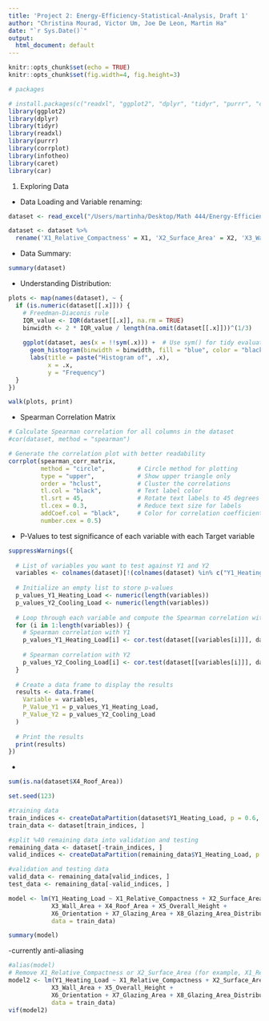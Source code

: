 ```yaml
---
title: 'Project 2: Energy-Efficiency-Statistical-Analysis, Draft 1'
author: "Christina Mourad, Victor Um, Joe De Leon, Martin Ha"
date: "`r Sys.Date()`"
output:
  html_document: default
---
```


```r
knitr::opts_chunk$set(echo = TRUE)
knitr::opts_chunk$set(fig.width=4, fig.height=3)

```

```r
# packages

# install.packages(c("readxl", "ggplot2", "dplyr", "tidyr", "purrr", "corrplot", "infotheo", "caret"))
library(ggplot2)
library(dplyr)
library(tidyr)
library(readxl)
library(purrr)
library(corrplot)
library(infotheo)
library(caret)
library(car)
```

1. Exploring Data

- Data Loading and Variable renaming:

```r

dataset <- read_excel("/Users/martinha/Desktop/Math 444/Energy-Efficiency-Statistical-Analysis/ENB2012_data.xlsx")

dataset <- dataset %>%
  rename('X1_Relative_Compactness' = X1, 'X2_Surface_Area' = X2, 'X3_Wall_Area' = X3, 'X4_Roof_Area' = X4, 'X5_Overall_Height' = X5, 'X6_Orientation' = X6, 'X7_Glazing_Area' = X7, 'X8_Glazing_Area_Distribution' = X8, 'Y1_Heating_Load' = Y1, 'Y2_Cooling_Load' = Y2)
```

 - Data Summary:
 
```r
summary(dataset)
```

- Understanding Distribution:
 
```r
plots <- map(names(dataset), ~ {
  if (is.numeric(dataset[[.x]])) {
    # Freedman-Diaconis rule
    IQR_value <- IQR(dataset[[.x]], na.rm = TRUE)
    binwidth <- 2 * IQR_value / length(na.omit(dataset[[.x]]))^(1/3)
    
    ggplot(dataset, aes(x = !!sym(.x))) +  # Use sym() for tidy evaluation
      geom_histogram(binwidth = binwidth, fill = "blue", color = "black", alpha = 0.7) +
      labs(title = paste("Histogram of", .x),
           x = .x,
           y = "Frequency")
  }
})

walk(plots, print)
```

- Spearman Correlation Matrix

```r

# Calculate Spearman correlation for all columns in the dataset
#cor(dataset, method = "spearman")

# Generate the correlation plot with better readability
corrplot(spearman_corr_matrix, 
         method = "circle",         # Circle method for plotting
         type = "upper",            # Show upper triangle only
         order = "hclust",          # Cluster the correlations
         tl.col = "black",          # Text label color
         tl.srt = 45,               # Rotate text labels to 45 degrees
         tl.cex = 0.3,              # Reduce text size for labels
         addCoef.col = "black",     # Color for correlation coefficients
         number.cex = 0.5)    
```

- P-Values to test significance of each variable with each Target variable

```r
suppressWarnings({
  
  # List of variables you want to test against Y1 and Y2
  variables <- colnames(dataset)[!(colnames(dataset) %in% c("Y1_Heating_Load", "Y2_Cooling_Load"))]
  
  # Initialize an empty list to store p-values
  p_values_Y1_Heating_Load <- numeric(length(variables))
  p_values_Y2_Cooling_Load <- numeric(length(variables))
  
  # Loop through each variable and compute the Spearman correlation with Y1 and Y2
  for (i in 1:length(variables)) {
    # Spearman correlation with Y1
    p_values_Y1_Heating_Load[i] <- cor.test(dataset[[variables[i]]], dataset$Y1_Heating_Load, method = "spearman")$p.value
    
    # Spearman correlation with Y2
    p_values_Y2_Cooling_Load[i] <- cor.test(dataset[[variables[i]]], dataset$Y2_Cooling_Load, method = "spearman")$p.value
  }
  
  # Create a data frame to display the results
  results <- data.frame(
    Variable = variables,
    P_Value_Y1 = p_values_Y1_Heating_Load,
    P_Value_Y2 = p_values_Y2_Cooling_Load
  )
  
  # Print the results
  print(results)
})
```

- 

```r
sum(is.na(dataset$X4_Roof_Area))
```


```r
set.seed(123)

#training data
train_indices <- createDataPartition(dataset$Y1_Heating_Load, p = 0.6, list = FALSE)
train_data <- dataset[train_indices, ]

#split %40 remaining data into validation and testing
remaining_data <- dataset[-train_indices, ]
valid_indices <- createDataPartition(remaining_data$Y1_Heating_Load, p = 0.5, list = FALSE)

#validation and testing data
valid_data <- remaining_data[valid_indices, ]
test_data <- remaining_data[-valid_indices, ]

model <- lm(Y1_Heating_Load ~ X1_Relative_Compactness + X2_Surface_Area + 
            X3_Wall_Area + X4_Roof_Area + X5_Overall_Height + 
            X6_Orientation + X7_Glazing_Area + X8_Glazing_Area_Distribution, 
            data = train_data)

summary(model)
```


-currently anti-aliasing 

```r
#alias(model)
# Remove X1_Relative_Compactness or X2_Surface_Area (for example, X1_Relative_Compactness)
model2 <- lm(Y1_Heating_Load ~ X1_Relative_Compactness + X2_Surface_Area + 
            X3_Wall_Area + X5_Overall_Height + 
            X6_Orientation + X7_Glazing_Area + X8_Glazing_Area_Distribution, 
            data = train_data)
vif(model2)
```


